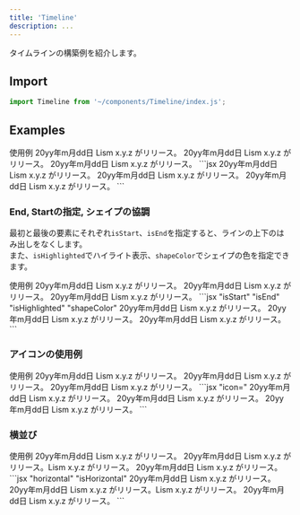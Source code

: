 ```yaml
---
title: 'Timeline'
description: ...
---
```



タイムラインの構築例を紹介します。


## Import

<ImportSource name='Timeline' hasRoot react css='scss'/>

```jsx
import Timeline from '~/components/Timeline/index.js';
```

## Examples


<Preview>
	<PreviewTitle>使用例</PreviewTitle>
	<PreviewArea p='30'>
		<Timeline.Root>
			<Timeline.Item>
				<Timeline.Time>20yy年m月dd日</Timeline.Time>
				<Timeline.Title>Lism x.y.z がリリース。</Timeline.Title>
				<Timeline.Text>
					<Dummy lang='ja'/>
				</Timeline.Text>
			</Timeline.Item>
			<Timeline.Item>
				<Timeline.Time>20yy年m月dd日</Timeline.Time>
				<Timeline.Title>Lism x.y.z がリリース。</Timeline.Title>
				<Timeline.Text>
					<Dummy lang='ja'/>
				</Timeline.Text>
			</Timeline.Item>
			<Timeline.Item>
				<Timeline.Time>20yy年m月dd日</Timeline.Time>
				<Timeline.Title>Lism x.y.z がリリース。</Timeline.Title>
				<Timeline.Text>
					<Dummy lang='ja'/>
				</Timeline.Text>
			</Timeline.Item>
		</Timeline.Root>
	</PreviewArea>
	<PreviewCode>
```jsx
<Timeline.Root>
	<Timeline.Item>
		<Timeline.Time>20yy年m月dd日</Timeline.Time>
		<Timeline.Text>
			<Text>Lism x.y.z がリリース。</Text>
			<Dummy lang='ja'/>
		</Timeline.Text>
	</Timeline.Item>
	<Timeline.Item>
		<Timeline.Time>20yy年m月dd日</Timeline.Time>
		<Timeline.Text>
			<Text>Lism x.y.z がリリース。</Text>
			<Dummy lang='ja'/>
		</Timeline.Text>
	</Timeline.Item>
	<Timeline.Item>
		<Timeline.Time>20yy年m月dd日</Timeline.Time>
		<Timeline.Text>
			<Text>Lism x.y.z がリリース。</Text>
			<Dummy lang='ja'/>
		</Timeline.Text>
	</Timeline.Item>
</Timeline.Root>
```
	</PreviewCode>
</Preview>



### End, Startの指定, シェイプの協調

最初と最後の要素にそれぞれ`isStart`、`isEnd`を指定すると、ラインの上下のはみ出しをなくします。  
また、`isHighlighted`でハイライト表示、`shapeColor`でシェイプの色を指定できます。


<Preview>
	<PreviewTitle>使用例</PreviewTitle>
	<PreviewArea p='30'>
		<Timeline.Root>
			<Timeline.Item isStart>
				<Timeline.Time>20yy年m月dd日</Timeline.Time>
				<Timeline.Text>
					<Text>Lism x.y.z がリリース。</Text>
					<Dummy lang='ja'/>
				</Timeline.Text>
			</Timeline.Item>
			<Timeline.Item>
				<Timeline.Time>20yy年m月dd日</Timeline.Time>
				<Timeline.Text>
					<Text>Lism x.y.z がリリース。</Text>
					<Dummy lang='ja'/>
				</Timeline.Text>
			</Timeline.Item>
			<Timeline.Item isEnd isHighlighted shapeColor='red'>
				<Timeline.Time>20yy年m月dd日</Timeline.Time>
				<Timeline.Text>
					<Text>Lism x.y.z がリリース。</Text>
					<Dummy lang='ja'/>
				</Timeline.Text>
			</Timeline.Item>
		</Timeline.Root>
	</PreviewArea>
	<PreviewCode>
```jsx "isStart" "isEnd" "isHighlighted" "shapeColor"
<Timeline.Root>
	<Timeline.Item isStart>
		<Timeline.Time>20yy年m月dd日</Timeline.Time>
		<Timeline.Text>
			<Text>Lism x.y.z がリリース。</Text>
			<Dummy lang='ja'/>
		</Timeline.Text>
	</Timeline.Item>
	<Timeline.Item>
		<Timeline.Time>20yy年m月dd日</Timeline.Time>
		<Timeline.Text>
			<Text>Lism x.y.z がリリース。</Text>
			<Dummy lang='ja'/>
		</Timeline.Text>
	</Timeline.Item>
	<Timeline.Item isEnd isHighlighted shapeColor='red'>
		<Timeline.Time>20yy年m月dd日</Timeline.Time>
		<Timeline.Text>
			<Text>Lism x.y.z がリリース。</Text>
			<Dummy lang='ja'/>
		</Timeline.Text>
	</Timeline.Item>
</Timeline.Root>
```
	</PreviewCode>
</Preview>





### アイコンの使用例

<Preview>
	<PreviewTitle>使用例</PreviewTitle>
	<PreviewArea p='30'>
		<Timeline.Root>
			<Timeline.Item icon={MegaphoneSimple} iconProps={{weight:"fill"}} >
				<Timeline.Time>20yy年m月dd日</Timeline.Time>
				<Timeline.Text>
					<Text>Lism x.y.z がリリース。</Text>
					<Dummy lang='ja'/>
				</Timeline.Text>
			</Timeline.Item>
			<Timeline.Item>
				<Timeline.Time>20yy年m月dd日</Timeline.Time>
				<Timeline.Text>
					<Text>Lism x.y.z がリリース。</Text>
					<Dummy lang='ja'/>
				</Timeline.Text>
			</Timeline.Item>
			<Timeline.Item icon='check' isHighlighted shapeColor='red'>
				<Timeline.Time>20yy年m月dd日</Timeline.Time>
				<Timeline.Text>
					<Text>Lism x.y.z がリリース。</Text>
					<Dummy lang='ja'/>
				</Timeline.Text>
			</Timeline.Item>
		</Timeline.Root>
	</PreviewArea>
	<PreviewCode>
	```jsx "icon="
		<Timeline.Root>
			<Timeline.Item>
				<Timeline.Time>20yy年m月dd日</Timeline.Time>
				<Timeline.Text>
					<Text>Lism x.y.z がリリース。</Text>
					<Dummy lang='ja'/>
				</Timeline.Text>
			</Timeline.Item>
			<Timeline.Item>
				<Timeline.Time>20yy年m月dd日</Timeline.Time>
				<Timeline.Text>
					<Text>Lism x.y.z がリリース。</Text>
					<Dummy lang='ja'/>
				</Timeline.Text>
			</Timeline.Item>
			<Timeline.Item icon='check' isHighlighted shapeColor='red'>
				<Timeline.Time>20yy年m月dd日</Timeline.Time>
				<Timeline.Text>
					<Text>Lism x.y.z がリリース。</Text>
					<Dummy lang='ja'/>
				</Timeline.Text>
			</Timeline.Item>
		</Timeline.Root>
	```
	</PreviewCode>
</Preview>


### 横並び

<Preview>
	<PreviewTitle>使用例</PreviewTitle>
	<PreviewArea p='30'>
		<Timeline.Root variant='horizontal'>
				<Timeline.Item isHorizontal isStart>
					<Timeline.Time>20yy年m月dd日</Timeline.Time>
					<Timeline.Title>Lism x.y.z がリリース。</Timeline.Title>
					<Timeline.Text>
						<Dummy lang='ja' />
					</Timeline.Text>
				</Timeline.Item>
				<Timeline.Item isHorizontal>
					<Timeline.Time>20yy年m月dd日</Timeline.Time>
					<Timeline.Title>Lism x.y.z がリリース。Lism x.y.z がリリース。</Timeline.Title>
					<Timeline.Text>
						<Dummy lang='ja' />
					</Timeline.Text>
				</Timeline.Item>
				<Timeline.Item isHorizontal isEnd isHighlighted>
					<Timeline.Time>20yy年m月dd日</Timeline.Time>
					<Timeline.Title>Lism x.y.z がリリース。</Timeline.Title>
					<Timeline.Text>
						<Dummy lang='ja' />
					</Timeline.Text>
				</Timeline.Item>
			</Timeline.Root>
	</PreviewArea>
	<PreviewCode>
	```jsx "horizontal" "isHorizontal"
		<Timeline.Root variant='horizontal'>
			<Timeline.Item isHorizontal isStart>
				<Timeline.Time>20yy年m月dd日</Timeline.Time>
				<Timeline.Title>Lism x.y.z がリリース。</Timeline.Title>
				<Timeline.Text>
					<Dummy lang='ja' />
				</Timeline.Text>
			</Timeline.Item>
			<Timeline.Item isHorizontal>
				<Timeline.Time>20yy年m月dd日</Timeline.Time>
				<Timeline.Title>Lism x.y.z がリリース。Lism x.y.z がリリース。</Timeline.Title>
				<Timeline.Text>
					<Dummy lang='ja' />
				</Timeline.Text>
			</Timeline.Item>
			<Timeline.Item isHorizontal isEnd isHighlighted>
				<Timeline.Time>20yy年m月dd日</Timeline.Time>
				<Timeline.Title>Lism x.y.z がリリース。</Timeline.Title>
				<Timeline.Text>
					<Dummy lang='ja' />
				</Timeline.Text>
			</Timeline.Item>
		</Timeline.Root>
	```
	</PreviewCode>
</Preview>
		
